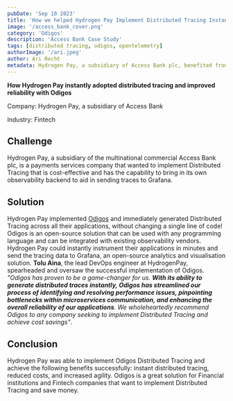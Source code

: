 ```yaml
---
pubDate: 'Sep 10 2023'
title: 'How we helped Hydrogen Pay Implement Distributed Tracing Instantly'
image: '/access_bank_cover.png'
category: 'Odigos'
description: 'Access Bank Case Study'
tags: [distributed tracing, odigos, opentelemetry]
authorImage: '/ari.jpeg'
author: Ari Recht
metadata: Hydrogen Pay, a subsidiary of Access Bank plc, benefited from Odigos for cost-effective Distributed Tracing, a valuable solution for financial institutions and Fintech companies.
---
```


**How Hydrogen Pay instantly adopted distributed tracing and improved reliability with Odigos**

Company: Hydrogen Pay, a subsidiary of Access Bank

Industry: Fintech

## Challenge

Hydrogen Pay, a subsidiary of the multinational commercial Access Bank plc, is a payments services company that wanted to implement Distributed Tracing that is cost-effective and has the capability to bring in its own observability backend to aid in sending traces to Grafana.

## Solution

Hydrogen Pay implemented [Odigos](https://github.com/odigos-io/odigos) and immediately generated Distributed Tracing across all their applications, without changing a single line of code! Odigos is an open-source solution that can be used with any programming language and can be integrated with existing observability vendors. Hydrogen Pay could instantly instrument their applications in minutes and send the tracing data to Grafana, an open-source analytics and visualisation solution.
**Tolu Aina**, the lead DevOps engineer at HydrogenPay, spearheaded and oversaw the successful implementation of Odigos. <em>"Odigos has proven to be a game-changer for us. **With its ability to generate distributed traces instantly, Odigos has streamlined our process of identifying and resolving performance issues, pinpointing bottlenecks within microservices communication, and enhancing the overall reliability of our applications**. We wholeheartedly recommend Odigos to any company seeking to implement Distributed Tracing and achieve cost savings"</em>.

## Conclusion

Hydrogen Pay was able to implement Odigos Distributed Tracing and achieve the following benefits successfully: instant distributed tracing, reduced costs, and increased agility. Odigos is a great solution for Financial institutions and Fintech companies that want to implement Distributed Tracing and save money.
